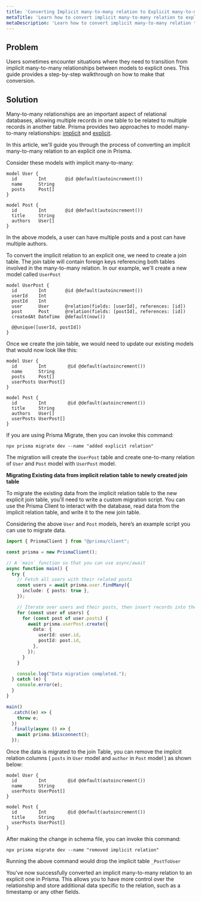 ```yaml
---
title: 'Converting Implicit many-to-many relation to Explicit many-to-many relation'
metaTitle: 'Learn how to convert implicit many-to-many relation to explicit many-to-many relation'
metaDescription: 'Learn how to convert implicit many-to-many relation to explicit many-to-many relation'
---
```


## Problem

Users sometimes encounter situations where they need to transition from implicit many-to-many relationships between models to explicit ones. This guide provides a step-by-step walkthrough on how to make that conversion.

## Solution

Many-to-many relationships are an important aspect of relational databases, allowing multiple records in one table to be related to multiple records in another table. Prisma provides two approaches to model many-to-many relationships: [implicit](https://www.prisma.io/docs/concepts/components/prisma-schema/relations/many-to-many-relations#implicit-many-to-many-relations) and [explicit](https://www.prisma.io/docs/concepts/components/prisma-schema/relations/many-to-many-relations#explicit-many-to-many-relations). 

In this article, we'll guide you through the process of converting an implicit many-to-many relation to an explicit one in Prisma.

Consider these models with implicit many-to-many:

```prisma
model User {
  id        Int       @id @default(autoincrement())
  name      String
  posts     Post[]
}

model Post {
  id        Int       @id @default(autoincrement())
  title     String
  authors   User[]
}
```

In the above models, a user can have multiple posts and a post can have multiple authors.

To convert the implicit relation to an explicit one, we need to create a join table. The join table will contain foreign keys referencing both tables involved in the many-to-many relation. In our example, we'll create a new model called `UserPost`

```prisma
model UserPost {
  id        Int       @id @default(autoincrement())
  userId    Int
  postId    Int
  user      User      @relation(fields: [userId], references: [id])
  post      Post      @relation(fields: [postId], references: [id])
  createdAt DateTime  @default(now())

  @@unique([userId, postId])
}
```

Once we create the join table, we would need to update our existing models that would now look like this:

```prisma
model User {
  id        Int        @id @default(autoincrement())
  name      String
  posts     Post[]
  userPosts UserPost[]
}

model Post {
  id        Int        @id @default(autoincrement())
  title     String
  authors   User[]
  userPosts UserPost[]
}
```

If you are using Prisma Migrate, then you can invoke this command:

```terminal
npx prisma migrate dev --name "added explicit relation"
```

The migration will create the `UserPost` table and create one-to-many relation of `User` and `Post` model with `UserPost` model.

**Migrating Existing data from implicit relation table to newly created join table**

To migrate the existing data from the implicit relation table to the new explicit join table, you'll need to write a custom migration script. You can use the Prisma Client to interact with the database, read data from the implicit relation table, and write it to the new join table.

Considering the above `User` and `Post` models, here’s an example script you can use to migrate data.

```typescript
import { PrismaClient } from "@prisma/client";

const prisma = new PrismaClient();

// A `main` function so that you can use async/await
async function main() {
  try {
    // Fetch all users with their related posts
    const users = await prisma.user.findMany({
      include: { posts: true },
    });

    // Iterate over users and their posts, then insert records into the UserPost table
    for (const user of users) {
      for (const post of user.posts) {
        await prisma.userPost.create({
          data: {
            userId: user.id,
            postId: post.id,
          },
        });
      }
    }

    console.log("Data migration completed.");
  } catch (e) {
    console.error(e);
  }
}

main()
  .catch((e) => {
    throw e;
  })
  .finally(async () => {
    await prisma.$disconnect();
  });
```

Once the data is migrated to the join Table, you can remove the implicit relation columns ( `posts` in `User` model and `author` in `Post` model ) as shown below:

```prisma
model User {
  id        Int        @id @default(autoincrement())
  name      String
  userPosts UserPost[]
}

model Post {
  id        Int        @id @default(autoincrement())
  title     String
  userPosts UserPost[]
}
```

After making the change in schema file, you can invoke this command:

```terminal
npx prisma migrate dev --name "removed implicit relation"
```

Running the above command would drop the implicit table `_PostToUser`

You've now successfully converted an implicit many-to-many relation to an explicit one in Prisma. This allows you to have more control over the relationship and store additional data specific to the relation, such as a timestamp or any other fields.
